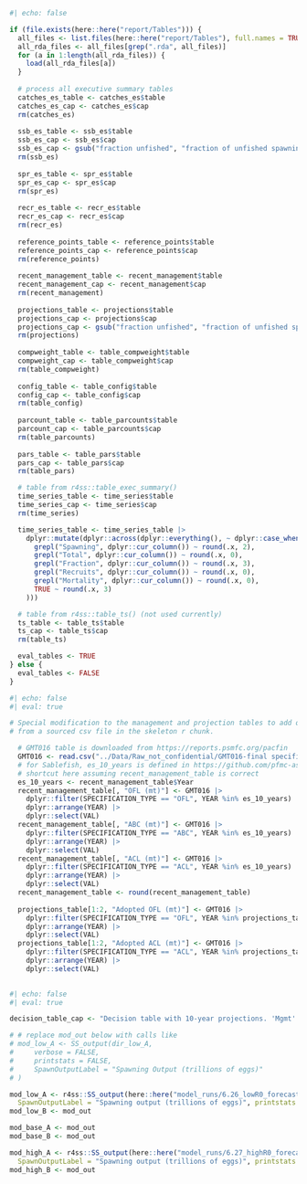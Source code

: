 ```r
#| echo: false

if (file.exists(here::here("report/Tables"))) {
  all_files <- list.files(here::here("report/Tables"), full.names = TRUE)
  all_rda_files <- all_files[grep(".rda", all_files)]
  for (a in 1:length(all_rda_files)) {
    load(all_rda_files[a])
  }
  
  # process all executive summary tables
  catches_es_table <- catches_es$table
  catches_es_cap <- catches_es$cap
  rm(catches_es)
  
  ssb_es_table <- ssb_es$table
  ssb_es_cap <- ssb_es$cap
  ssb_es_cap <- gsub("fraction unfished", "fraction of unfished spawning output", ssb_es_cap)
  rm(ssb_es)
  
  spr_es_table <- spr_es$table
  spr_es_cap <- spr_es$cap
  rm(spr_es)
  
  recr_es_table <- recr_es$table
  recr_es_cap <- recr_es$cap
  rm(recr_es)
  
  reference_points_table <- reference_points$table
  reference_points_cap <- reference_points$cap
  rm(reference_points)
  
  recent_management_table <- recent_management$table
  recent_management_cap <- recent_management$cap
  rm(recent_management)
    
  projections_table <- projections$table
  projections_cap <- projections$cap
  projections_cap <- gsub("fraction unfished", "fraction of unfished spawning output", projections_cap)
  rm(projections)
  
  compweight_table <- table_compweight$table
  compweight_cap <- table_compweight$cap
  rm(table_compweight)
  
  config_table <- table_config$table
  config_cap <- table_config$cap
  rm(table_config)
  
  parcount_table <- table_parcounts$table
  parcount_cap <- table_parcounts$cap
  rm(table_parcounts)
  
  pars_table <- table_pars$table
  pars_cap <- table_pars$cap
  rm(table_pars)

  # table from r4ss::table_exec_summary()
  time_series_table <- time_series$table
  time_series_cap <- time_series$cap
  rm(time_series)

  time_series_table <- time_series_table |>
    dplyr::mutate(dplyr::across(dplyr::everything(), ~ dplyr::case_when(
      grepl("Spawning", dplyr::cur_column()) ~ round(.x, 2),
      grepl("Total", dplyr::cur_column()) ~ round(.x, 0),
      grepl("Fraction", dplyr::cur_column()) ~ round(.x, 3),
      grepl("Recruits", dplyr::cur_column()) ~ round(.x, 0),
      grepl("Mortality", dplyr::cur_column()) ~ round(.x, 0),
      TRUE ~ round(.x, 3)
    )))

  # table from r4ss::table_ts() (not used currently)
  ts_table <- table_ts$table
  ts_cap <- table_ts$cap
  rm(table_ts)

  eval_tables <- TRUE
} else {
  eval_tables <- FALSE
}
```


```r
#| echo: false
#| eval: true

# Special modification to the management and projection tables to add quantities
# from a sourced csv file in the skeleton r chunk.

  # GMT016 table is downloaded from https://reports.psmfc.org/pacfin
  GMT016 <- read.csv("../Data/Raw_not_confidential/GMT016-final specifications-.csv")
  # for Sablefish, es_10_years is defined in https://github.com/pfmc-assessments/sablefish_2025/blob/main/report/SAR_USWC_sablfefish_skeleton.qmd
  # shortcut here assuming recent_management_table is correct
  es_10_years <- recent_management_table$Year
  recent_management_table[, "OFL (mt)"] <- GMT016 |>
    dplyr::filter(SPECIFICATION_TYPE == "OFL", YEAR %in% es_10_years) |>
    dplyr::arrange(YEAR) |>
    dplyr::select(VAL)
  recent_management_table[, "ABC (mt)"] <- GMT016 |>
    dplyr::filter(SPECIFICATION_TYPE == "ABC", YEAR %in% es_10_years) |>
    dplyr::arrange(YEAR) |>
    dplyr::select(VAL)
  recent_management_table[, "ACL (mt)"] <- GMT016 |>
    dplyr::filter(SPECIFICATION_TYPE == "ACL", YEAR %in% es_10_years) |>
    dplyr::arrange(YEAR) |>
    dplyr::select(VAL)
  recent_management_table <- round(recent_management_table)
  
  projections_table[1:2, "Adopted OFL (mt)"] <- GMT016 |>
    dplyr::filter(SPECIFICATION_TYPE == "OFL", YEAR %in% projections_table$Year) |>
    dplyr::arrange(YEAR) |>
    dplyr::select(VAL)
  projections_table[1:2, "Adopted ACL (mt)"] <- GMT016 |>
    dplyr::filter(SPECIFICATION_TYPE == "ACL", YEAR %in% projections_table$Year) |>
    dplyr::arrange(YEAR) |>
    dplyr::select(VAL)
  
```

```r
#| echo: false
#| eval: true

decision_table_cap <- "Decision table with 10-year projections. 'Mgmt' refers to the two management scenarios (A) the default harvest control rule $P^* = 0.45$ and sigma = 0.5, (B) TODO: FILL IN HERE. In each case the 2025 and 2026 catches are fixed at estimates provided by the GMT. The alternative states of nature ('Low', 'Base', and 'High' as discussed in the text) are provided in the columns, with Spawning Output ('Spawn', in trillions of eggs) and Fraction of unfished spawning output ('Frac') provided for each state."

# # replace mod_out below with calls like
# mod_low_A <- SS_output(dir_low_A,
#     verbose = FALSE,
#     printstats = FALSE,
#     SpawnOutputLabel = "Spawning Output (trillions of eggs)"
# )

mod_low_A <- r4ss::SS_output(here::here("model_runs/6.26_lowR0_forecast"),    
  SpawnOutputLabel = "Spawning output (trillions of eggs)", printstats = FALSE, verbose = FALSE)
mod_low_B <- mod_out

mod_base_A <- mod_out
mod_base_B <- mod_out

mod_high_A <- r4ss::SS_output(here::here("model_runs/6.27_highR0_forecast"), 
  SpawnOutputLabel = "Spawning output (trillions of eggs)", printstats = FALSE, verbose = FALSE)
mod_high_B <- mod_out 

```